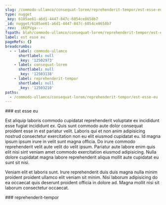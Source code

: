 ```yaml
---
slug: /commodo-ullamco/consequat-lorem/reprehenderit-tempor/est-esse-eu
type: nugget
_key: 6105ae61-a6d1-4447-847c-6054ce8658b7
_id: nugget/6105ae61-a6d1-4447-847c-6054ce8658b7
_rev: _iKEPVga---
fspath: blah/commodo-ullamco/consequat-lorem/reprehenderit-tempor/est-esse-eu.md
label: est esse eu
pageRefs: {}
breadcrumbs:
  - - label: commodo-ullamco
      shortlabel: null
      _key: '12502973'
    - label: consequat-lorem
      shortlabel: null
      _key: '12503138'
    - label: reprehenderit-tempor
      shortlabel: null
      _key: '12503210'
paths:
  - /commodo-ullamco/consequat-lorem/reprehenderit-tempor/est-esse-eu
---
```


<NuggetArea>
<Nugget slug="/commodo-ullamco/consequat-lorem/reprehenderit-tempor/est-esse-eu" type="nugget" _key="6105ae61-a6d1-4447-847c-6054ce8658b7" _id="nugget/6105ae61-a6d1-4447-847c-6054ce8658b7" _rev="_iKEPVga---" fspath="blah/commodo-ullamco/consequat-lorem/reprehenderit-tempor/est-esse-eu.md" label="est esse eu" paths="/commodo-ullamco/consequat-lorem/reprehenderit-tempor/est-esse-eu">
<NuggetBody>
### est esse eu

Est aliquip laboris commodo cupidatat reprehenderit voluptate ex incididunt esse fugiat incididunt ex. Quis sunt commodo aute dolor consequat proident esse in est pariatur velit. Laboris qui et non anim adipisicing nostrud consectetur exercitation non eu elit eiusmod cupidatat eu. Id magna ipsum ipsum irure in velit sunt magna officia. Do irure commodo reprehenderit velit aute velit do velit ipsum. Pariatur aute labore enim quis elit nisi sint veniam amet commodo exercitation eiusmod adipisicing. Nulla dolore cupidatat magna labore reprehenderit aliqua mollit aute cupidatat eu sunt sit nisi.

Veniam elit et laboris sunt. Irure reprehenderit duis duis magna nulla minim proident proident ullamco elit veniam sit minim. Nisi laborum adipisicing do ea occaecat quis deserunt proident officia in dolore ad. Magna mollit nisi sit laborum consectetur occaecat.

</NuggetBody>
<Breadcrumbs>
<Crumbs>
<Crumb _key="12502973" label="commodo-ullamco" /><Crumb _key="12503138" label="consequat-lorem" /><Crumb _key="12503210" label="reprehenderit-tempor" />
</Crumbs>
</Breadcrumbs>
</Nugget>

<NuggetsInbound>
</NuggetsInbound>
<NuggetsOutbound>
</NuggetsOutbound>
</NuggetArea>
<PassagesInbound>
<Passage direction="inbound" type="passage" _key="12503210" _id="passage/12503210" _rev="_iKEPVgW--_" label="reprehenderit-tempor" passage="reprehenderit-tempor" fspath="blah/commodo-ullamco/consequat-lorem/reprehenderit-tempor" paths="/commodo-ullamco/consequat-lorem/reprehenderit-tempor" slug="/commodo-ullamco/consequat-lorem/reprehenderit-tempor">
<NuggetBody>
### reprehenderit-tempor

</NuggetBody>
<Breadcrumbs>
<Crumbs>
<Crumb _key="12502973" label="commodo-ullamco" /><Crumb _key="12503138" label="consequat-lorem" />
</Crumbs>
</Breadcrumbs>
</Passage>

</PassagesInbound>
<PassagesOutbound>
</PassagesOutbound>